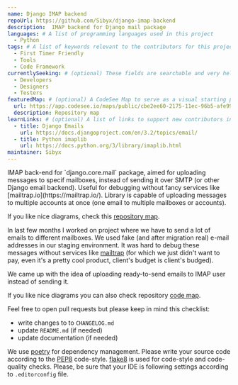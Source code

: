 ```yaml
---
name: Django IMAP backend
repoUrl: https://github.com/Sibyx/django-imap-backend
description:  IMAP backend for Django mail package
languages: # A list of programming languages used in this project
  - Python
tags: # A list of keywords relevant to the contributors for this project
  - First Timer Friendly
  - Tools
  - Code Framework
currentlySeeking: # (optional) These fields are searchable and very helpful for contributors to match well with your project
  - Developers
  - Designers
  - Testers
featuredMap: # (optional) A CodeSee Map to serve as a visual starting point for contributors
  url: https://app.codesee.io/maps/public/cbe2ee60-2175-11ec-96b5-afe99c614d3c
  description: Repository map
learnLinks: # (optional) A list of links to support new contributors in learning about your project and tech stack and culture / community
  - title: Django Emails
    url: https://docs.djangoproject.com/en/3.2/topics/email/
  - title: Python imaplib
    url: https://docs.python.org/3/library/imaplib.html
maintainer: Sibyx
---
```


<!-- Divide your content into sections using our handy shortcodes. Each section is optional -->

<Overview>
IMAP back-end for `django.core.mail` package, aimed for uploading messages to specif mailboxes, instead of sending it
over SMTP (or other Django email backend). Useful for debugging without fancy services like
[mailtrap.io](https://mailtrap.io/). Library is capable of uploading messages to multiple accounts at once (one email
to multiple mailboxes or accounts).

If you like nice diagrams, check this
[repository map](https://app.codesee.io/maps/cbe2ee60-2175-11ec-96b5-afe99c614d3c).

In last few months I worked on project where we have to send a lot of emails to different mailboxes. We used fake
(and after migration real) e-mail addresses in our staging environment. It was hard to debug these messages without
services like [mailtrap](https://mailtrap.io/) (for which we just didn't want to pay, even it's a pretty cool product,
client's budget is client's budged).

We came up with the idea of uploading ready-to-send emails to IMAP user instead of sending it.

</Overview>

<Contributing>

If you like nice diagrams you can also check repository
[code map](https://app.codesee.io/maps/public/cbe2ee60-2175-11ec-96b5-afe99c614d3c).

Feel free to open pull requests but please keep in mind this checklist:

- write changes to to `CHANGELOG.md`
- update `README.md` (if needed)
- update documentation (if needed)

We use [poetry](https://python-poetry.org/) for dependency management. Please write your source code according to the
[PEP8](https://www.python.org/dev/peps/pep-0008/) code-style. [flake8](https://github.com/pycqa/flake8) is used for
code-style and code-quality checks. Please, be sure that your IDE is following settings according to `.editorconfig`
file.

</Contributing>
